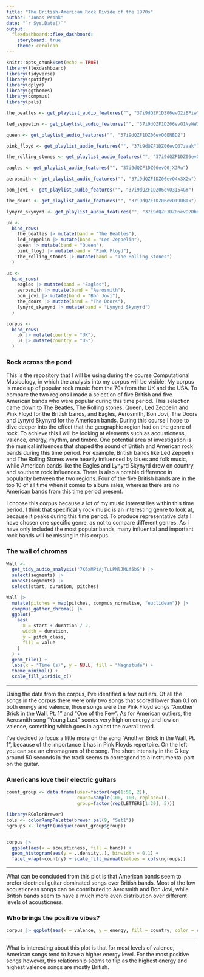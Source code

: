 ```yaml
---
title: "The British-American Rock Divide of the 1970s"
author: "Jonas Pronk"
date: "`r Sys.Date()`"
output: 
  flexdashboard::flex_dashboard:
    storyboard: true
    theme: cerulean
---
```


```r
knitr::opts_chunk$set(echo = TRUE)
library(flexdashboard)
library(tidyverse)
library(spotifyr)
library(dplyr)
library(ggthemes)
library(compmus)
library(pals)
```

```r
the_beatles <- get_playlist_audio_features("", "37i9dQZF1DZ06evO2iBPiw")

led_zeppelin <- get_playlist_audio_features("", "37i9dQZF1DZ06evO1NyWWI")

queen <- get_playlist_audio_features("", "37i9dQZF1DZ06evO0ENBD2")

pink_floyd <- get_playlist_audio_features("", "37i9dQZF1DZ06evO07zaak")

the_rolling_stones <- get_playlist_audio_features("", "37i9dQZF1DZ06evO19s0CZ")

eagles <- get_playlist_audio_features("", "37i9dQZF1DZ06evO0jXJRu")

aerosmith <- get_playlist_audio_features("", "37i9dQZF1DZ06evO4x3X2w")

bon_jovi <- get_playlist_audio_features("", "37i9dQZF1DZ06evO3154GY")

the_doors <- get_playlist_audio_features("", "37i9dQZF1DZ06evO19UBIk")

lynyrd_skynyrd <- get_playlist_audio_features("", "37i9dQZF1DZ06evO2ObHwc")

uk <-
  bind_rows(
    the_beatles |> mutate(band = "The Beatles"),
    led_zeppelin |> mutate(band = "Led Zeppelin"),
    queen |> mutate(band = "Queen"),
    pink_floyd |> mutate(band = "Pink Floyd"),
    the_rolling_stones |> mutate(band = "The Rolling Stones")
  )

us <-
  bind_rows(
    eagles |> mutate(band = "Eagles"),
    aerosmith |> mutate(band = "Aerosmith"),
    bon_jovi |> mutate(band = "Bon Jovi"),
    the_doors |> mutate(band = "The Doors"),
    lynyrd_skynyrd |> mutate(band = "Lynyrd Skynyrd")
  )

corpus <-
  bind_rows(
    uk |> mutate(country = "UK"),
    us |> mutate(country = "US")
  )
```

### Rock across the pond


This is the repository that I will be using during the course Computational Musicology, in which the analysis into my corpus will be visible. My corpus is made up of popular rock music from the 70s from the UK and the USA. To compare the two regions I made a selection of five British and five American bands who were popular during this time period. This selection came down to The Beatles, The Rolling stones, Queen, Led Zeppelin and Pink Floyd for the British bands, and Eagles, Aerosmith, Bon Jovi, The Doors and Lynyrd Skynyrd for the American bands. During this course I hope to dive deeper into the effect that the geographic region had on the genre of rock. To achieve this I will be looking at elements such as acousticness, valence, energy, rhythm, and timbre.
One potential area of investigation is the musical influences that shaped the sound of British and American rock bands during this time period. For example, British bands like Led Zeppelin and The Rolling Stones were heavily influenced by blues and folk music, while American bands like the Eagles and Lynyrd Skynyrd drew on country and southern rock influences. There is also a notable difference in popularity between the two regions. Four of the five British bands are in the top 10 of all time when it comes to album sales, whereas there are no American bands from this time period present.


I choose this corpus because a lot of my music interest lies within this time period. I think that specifically rock music is an interesting genre to look at, because it peaks during this time period. To produce representative data I have chosen one specific genre, as not to compare different genres. As I have only included the most popular bands, many influential and important rock bands will be missing in this corpus.


### The wall of chromas

```r
Wall <-
  get_tidy_audio_analysis("7K6xMPtAjTuLPNlJMLf5bS") |>
  select(segments) |>
  unnest(segments) |>
  select(start, duration, pitches)

Wall |>
  mutate(pitches = map(pitches, compmus_normalise, "euclidean")) |>
  compmus_gather_chroma() |> 
  ggplot(
    aes(
      x = start + duration / 2,
      width = duration,
      y = pitch_class,
      fill = value
    )
  ) +
  geom_tile() +
  labs(x = "Time (s)", y = NULL, fill = "Magnitude") +
  theme_minimal() +
  scale_fill_viridis_c()
```

***

Using the data from the corpus, I've identified a few outliers. Of all the songs in the corpus there were only two songs that scored lower than 0.1 on both energy and valence, those songs were the Pink Floyd songs "Another Brick in the Wall, Pt. 1" and "One of the Few". As for American outliers, the Aerosmith song "Young Lust" scores very high on energy and low on valence, something which goes in against the overall trend.

I've decided to focus a little more on the song "Another Brick in the Wall, Pt. 1", because of the importance it has in Pink Floyds repertoire. On the left you can see an chromagram of the song. The short intensity in the G key around 50 seconds in the track seems to correspond to a instrumental part on the guitar.


### Americans love their electric guitars

```r
count_group <- data.frame(user=factor(rep(1:50, 2)), 
                          count=sample(100, 100, replace=T), 
                          group=factor(rep(LETTERS[1:20], 5)))

library(RColorBrewer)
cols <- colorRampPalette(brewer.pal(9, "Set1"))
ngroups <- length(unique(count_group$group))


corpus |>
  ggplot(aes(x = acousticness, fill = band)) +
  geom_histogram(aes(y = ..density..), binwidth = 0.1) +
  facet_wrap(~country) + scale_fill_manual(values = cols(ngroups))
```

***

What can be concluded from this plot is that American bands seem to prefer electrical guitar dominated songs over British bands. Most of the low acousticness songs can be contributed to Aerosmith and Bon Jovi, while British bands seem to have a much more even distribution over different levels of acousticness.

### Who brings the positive vibes?

```r
corpus |> ggplot(aes(x = valence, y = energy, fill = country, color = country)) + geom_point(alpha = 0.6, shape = 21, stroke = 1) + theme_tufte() + xlim(0, 1) + ylim(0, 1) + geom_smooth()
```

***

What is interesting about this plot is that for most levels of valence, American songs tend to have a higher energy level. For the most positive songs however, this relationship seems to flip as the highest energy and highest valence songs are mostly British.

